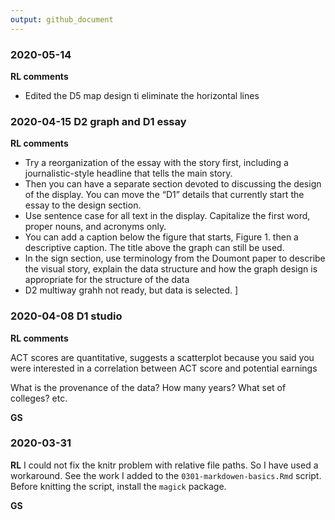 ```yaml
---
output: github_document
---
```


### 2020-05-14

**RL comments** 

- Edited the D5 map design ti eliminate the horizontal lines





### 2020-04-15 D2 graph and D1 essay

**RL comments** 

- Try a reorganization of the essay with the story first, including a journalistic-style headline that tells the main story. 
- Then you can have a separate section devoted to discussing the design of the display. You can move the "D1" details that currently start the essay to the design section. 
- Use sentence case for all text in the display. Capitalize the first word, proper nouns, and acronyms only. 
- You can add a caption below the figure that starts, Figure 1. then a descriptive caption. The title above the graph can still be used. 
- In the sign section, use terminology from the Doumont paper to describe the visual story, explain the data structure and how the graph design is appropriate for the structure of the data
- D2 multiway grahh not ready, but data is selected. ]







### 2020-04-08 D1 studio

**RL comments**

ACT scores are quantitative, suggests a scatterplot because you said you were interested in a correlation between ACT score and potential earnings

What is the provenance of the data? How many years? What set of colleges? etc. 


**GS** 



### 2020-03-31

**RL** I could not fix the knitr problem with relative file paths. So I have used a workaround. See the work I added to the `0301-markdowen-basics.Rmd` script.  Before knitting the script, install the `magick` package. 

**GS** 
